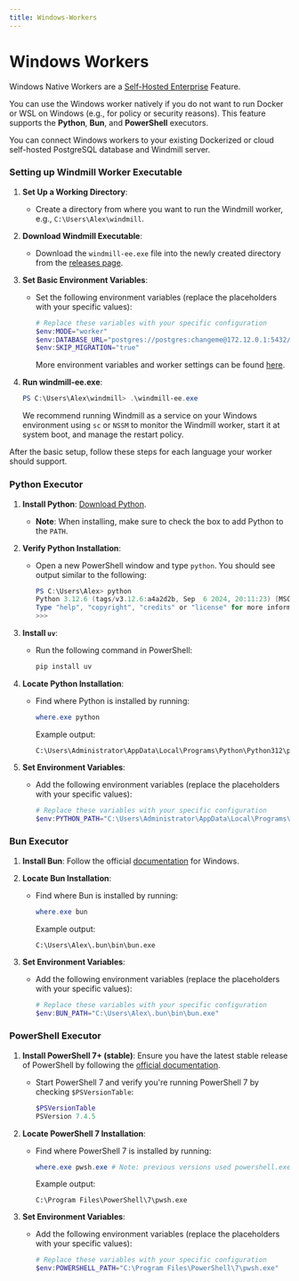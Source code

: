 ```yaml
---
title: Windows-Workers
---
```



# Windows Workers

Windows Native Workers are a [Self-Hosted Enterprise](/pricing) Feature.

You can use the Windows worker natively if you do not want to run Docker or WSL on Windows (e.g., for policy or security reasons).
This feature supports the **Python**, **Bun**, and **PowerShell** executors.

You can connect Windows workers to your existing Dockerized or cloud self-hosted PostgreSQL database and Windmill server.

### Setting up Windmill Worker Executable

1. **Set Up a Working Directory**:
   - Create a directory from where you want to run the Windmill worker, e.g., `C:\Users\Alex\windmill`.

2. **Download Windmill Executable**:
   - Download the `windmill-ee.exe` file into the newly created directory from the [releases page](https://github.com/windmill-labs/windmill/releases).

3. **Set Basic Environment Variables**:
   - Set the following environment variables (replace the placeholders with your specific values):
     ```powershell
     # Replace these variables with your specific configuration
     $env:MODE="worker"
     $env:DATABASE_URL="postgres://postgres:changeme@172.12.0.1:5432/windmill?sslmode=disable"
     $env:SKIP_MIGRATION="true"
     ```
     More environment variables and worker settings can be found [here](https://github.com/windmill-labs/windmill?tab=readme-ov-file#environment-variables).

4. **Run windmill-ee.exe**:
   ```powershell
   PS C:\Users\Alex\windmill> .\windmill-ee.exe
   ```
   We recommend running Windmill as a service on your Windows environment using `sc` or `NSSM` to monitor the Windmill worker, start it at system boot, and manage the restart policy.

After the basic setup, follow these steps for each language your worker should support.

### Python Executor

1. **Install Python**: [Download Python](https://python.org/downloads).
   - **Note**: When installing, make sure to check the box to add Python to the `PATH`.

2. **Verify Python Installation**:
   - Open a new PowerShell window and type `python`. You should see output similar to the following:
     ```powershell
     PS C:\Users\Alex> python
     Python 3.12.6 (tags/v3.12.6:a4a2d2b, Sep  6 2024, 20:11:23) [MSC v.1940 64 bit (AMD64)] on win32
     Type "help", "copyright", "credits" or "license" for more information.
     >>> 
     ```

3. **Install `uv`**:
   - Run the following command in PowerShell:
     ```powershell
     pip install uv
     ```

4. **Locate Python Installation**:
   - Find where Python is installed by running:
     ```powershell
     where.exe python
     ```
     Example output:
     ```plaintext
     C:\Users\Administrator\AppData\Local\Programs\Python\Python312\python.exe
     ```

5. **Set Environment Variables**:
   - Add the following environment variables (replace the placeholders with your specific values):
     ```powershell
     # Replace these variables with your specific configuration
     $env:PYTHON_PATH="C:\Users\Administrator\AppData\Local\Programs\Python\Python312\python.exe"
     ```

### Bun Executor

1. **Install Bun**: Follow the official [documentation](https://bun.sh/docs/installation) for Windows.
2. **Locate Bun Installation**:
   - Find where Bun is installed by running:
     ```powershell
     where.exe bun
     ```
     Example output:
     ```plaintext
     C:\Users\Alex\.bun\bin\bun.exe
     ```

3. **Set Environment Variables**:
   - Add the following environment variables (replace the placeholders with your specific values):
     ```powershell
     # Replace these variables with your specific configuration
     $env:BUN_PATH="C:\Users\Alex\.bun\bin\bun.exe"
     ```

### PowerShell Executor

1. **Install PowerShell 7+ (stable)**: Ensure you have the latest stable release of PowerShell by following the [official documentation](https://learn.microsoft.com/en-us/powershell/scripting/install/installing-powershell-on-windows).
   - Start PowerShell 7 and verify you're running PowerShell 7 by checking `$PSVersionTable`:
     ```powershell
     $PSVersionTable
     PSVersion 7.4.5
     ```

2. **Locate PowerShell 7 Installation**:
   - Find where PowerShell 7 is installed by running:
     ```powershell
     where.exe pwsh.exe # Note: previous versions used powershell.exe
     ```
     Example output:
     ```plaintext
     C:\Program Files\PowerShell\7\pwsh.exe
     ```

3. **Set Environment Variables**:
   - Add the following environment variables (replace the placeholders with your specific values):
     ```powershell
     # Replace these variables with your specific configuration
     $env:POWERSHELL_PATH="C:\Program Files\PowerShell\7\pwsh.exe"
     ```

